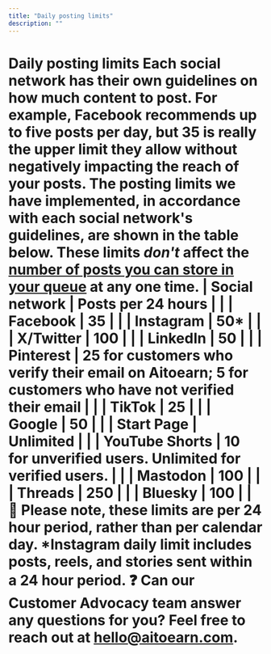 ```yaml
---
title: "Daily posting limits"
description: ""
---
```

# Daily posting limits Each social network has their own guidelines on how much content to post. For example, Facebook recommends up to five posts per day, but 35 is really the upper limit they allow without negatively impacting the reach of your posts. The posting limits we have implemented, in accordance with each social network's guidelines, are shown in the table below. These limits *don't* affect the [number of posts you can store in your queue](https://aitoearn.helpscoutdocs.com/article/643-how-many-posts-can-i-schedule-in-advance) at any one time. | **Social network** | **Posts per 24 hours** | | | Facebook | 35 | | | Instagram | 50* | | | X/Twitter | 100 | | | LinkedIn | 50 | | | Pinterest | 25 for customers who verify their email on Aitoearn; 5 for customers who have not verified their email | | | TikTok | 25 | | | Google | 50 | | | Start Page | Unlimited | | | YouTube Shorts | 10 for unverified users. Unlimited for verified users. | | | Mastodon | 100 | | | Threads | 250 | | | Bluesky | 100 | | 📝 Please note, these limits are per 24 hour period, rather than per calendar day. *Instagram daily limit includes posts, reels, and stories sent within a 24 hour period. ❓ Can our Customer Advocacy team answer any questions for you? Feel free to reach out at [hello@aitoearn.com](mailto:hello@aitoearn.com).